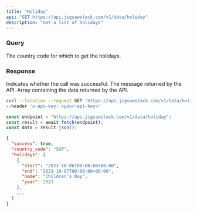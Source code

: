 ```yaml
---
title: "Holiday"
api: "GET https://api.jigsawstack.com/v1/data/holiday"
description: "Get a list of holidays"
---
```


### Query

<ParamField query="country_code" type="string" required>
  The country code for which to get the holidays.
</ParamField>

<Snippet file="header.mdx" />

### Response

<ResponseField name="success" type="boolean">
  Indicates whether the call was successful.
</ResponseField>

<ResponseField name="message" type="string">
  The message returned by the API.
</ResponseField>

<ResponseField name="data" type="JSON">
  Array containing the data returned by the API.
</ResponseField>

<RequestExample>

```bash cURL
curl --location --request GET 'https://api.jigsawstack.com/v1/data/holiday' \
--header 'x-api-key: <your-api-key>'
```

```javascript Node.js
const endpoint = "https://api.jigsawstack.com/v1/data/holiday";
const result = await fetch(endpoint);
const data = result.json();
```

</RequestExample>

<ResponseExample>

```json Response
{
  "success": true,
  "country_code": "SGP",
  "holidays": [
    {
      "start": "2023-10-06T00:00:00+00:00",
      "end": "2023-10-07T00:00:00+00:00",
      "name": "Children's Day",
      "year": 2023
    },
    ...
  ]
}
```

</ResponseExample>
